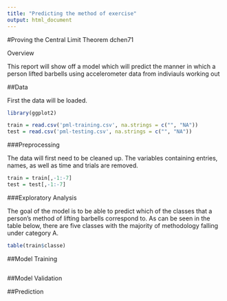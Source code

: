 ```yaml
---
title: "Predicting the method of exercise"
output: html_document
---
```


#Proving the Central Limit Theorem
dchen71

Overview

This report will show off a model which will predict the manner in which a person lifted barbells using accelerometer data from indiviauls working out

##Data

First the data will be loaded.

```r
library(ggplot2)

train = read.csv('pml-training.csv', na.strings = c("", "NA"))
test = read.csv('pml-testing.csv', na.strings = c("", "NA"))
```

###Preprocessing

The data will first need to be cleaned up. The variables containing entries, names, as well as time and trials are removed.

```r
train = train[,-1:-7]
test = test[,-1:-7]
```


###Exploratory Analysis

The goal of the model is to be able to predict which of the classes that a person's method of lifting barbells correspond to. As can be seen in the table below, there are five classes with the majority of methodology falling under category A.

```r
table(train$classe)

```



##Model Training

```r


```

##Model Validation

##Prediction


